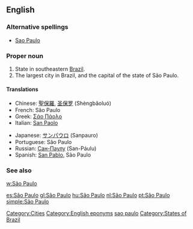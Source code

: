 ==English==
{{wikipedia}}

===Alternative spellings===
* [[Sao Paulo]]

===Proper noun===
{{en-proper noun|sg=[[São]] [[Paulo]]}}

# State in southeastern [[Brazil]].
# The largest city in Brazil, and the capital of the state of São Paulo.

====Translations====
{{top}}
* Chinese: [[聖保羅]], [[圣保罗]] (Shèngbǎoluó)
* French: São Paulo
* Greek: [[Σάο Πάολο]]
* Italian: [[San Paolo]]
{{mid}}
* Japanese: [[サンパウロ]] (Sanpauro)
* Portuguese: São Paulo
* Russian: [[Сан-Паулу]] (San-Páulu)
* Spanish: [[San Pablo]], São Paulo
{{bottom}}

===See also===
[[w:São Paulo]]

[[Category:Cities]]
[[Category:English eponyms]]
[[Category:English words spelled with diacritics|sao paulo]]
[[Category:States of Brazil]]

[[es:São Paulo]]
[[gl:São Paulo]]
[[hu:São Paulo]]
[[nl:São Paulo]]
[[pt:São Paulo]]
[[simple:São Paulo]]